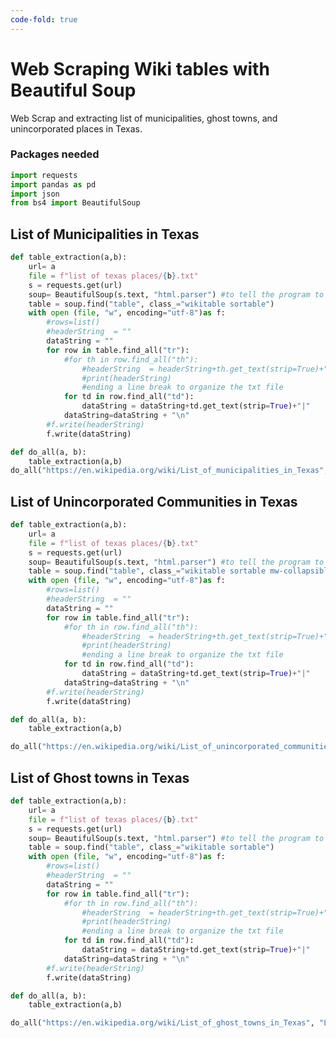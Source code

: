 ```yaml
---
code-fold: true
---
```


# Web Scraping Wiki tables with Beautiful Soup 

Web Scrap and extracting list of municipalities, ghost towns, and unincorporated places in Texas.

### Packages needed

```python
import requests
import pandas as pd
import json 
from bs4 import BeautifulSoup 
```

## List of Municipalities in Texas

```python
def table_extraction(a,b):
    url= a 
    file = f"list of texas places/{b}.txt" 
    s = requests.get(url)
    soup= BeautifulSoup(s.text, "html.parser") #to tell the program to read the site as HTML (lxml)
    table = soup.find("table", class_="wikitable sortable")
    with open (file, "w", encoding="utf-8")as f: 
        #rows=list()
        #headerString  = ""
        dataString = ""
        for row in table.find_all("tr"):   
            #for th in row.find_all("th"): 
                #headerString  = headerString+th.get_text(strip=True)+"|"
                #print(headerString)
                #ending a line break to organize the txt file
            for td in row.find_all("td"):
                dataString = dataString+td.get_text(strip=True)+"|"
            dataString=dataString + "\n"
        #f.write(headerString)       
        f.write(dataString)

def do_all(a, b):
    table_extraction(a,b)
do_all("https://en.wikipedia.org/wiki/List_of_municipalities_in_Texas","List of municipalities in Texas")
```
## List of Unincorporated Communities in Texas
```python

def table_extraction(a,b):
    url= a 
    file = f"list of texas places/{b}.txt" 
    s = requests.get(url)
    soup= BeautifulSoup(s.text, "html.parser") #to tell the program to read the site as HTML (lxml)
    table = soup.find("table", class_="wikitable sortable mw-collapsible")
    with open (file, "w", encoding="utf-8")as f: 
        #rows=list()
        #headerString  = ""
        dataString = ""
        for row in table.find_all("tr"):   
            #for th in row.find_all("th"): 
                #headerString  = headerString+th.get_text(strip=True)+"|"
                #print(headerString)
                #ending a line break to organize the txt file
            for td in row.find_all("td"):
                dataString = dataString+td.get_text(strip=True)+"|"
            dataString=dataString + "\n"
        #f.write(headerString)       
        f.write(dataString)

def do_all(a, b):
    table_extraction(a,b)

do_all("https://en.wikipedia.org/wiki/List_of_unincorporated_communities_in_Texas", "List of unincorporated communities in Texas")
```

## List of Ghost towns in Texas
```python
def table_extraction(a,b):
    url= a 
    file = f"list of texas places/{b}.txt" 
    s = requests.get(url)
    soup= BeautifulSoup(s.text, "html.parser") #to tell the program to read the site as HTML (lxml)
    table = soup.find("table", class_="wikitable sortable")
    with open (file, "w", encoding="utf-8")as f: 
        #rows=list()
        #headerString  = ""
        dataString = ""
        for row in table.find_all("tr"):   
            #for th in row.find_all("th"): 
                #headerString  = headerString+th.get_text(strip=True)+"|"
                #print(headerString)
                #ending a line break to organize the txt file
            for td in row.find_all("td"):
                dataString = dataString+td.get_text(strip=True)+"|"
            dataString=dataString + "\n"
        #f.write(headerString)       
        f.write(dataString)

def do_all(a, b):
    table_extraction(a,b)

do_all("https://en.wikipedia.org/wiki/List_of_ghost_towns_in_Texas", "List of ghost towns in Texas")
```
